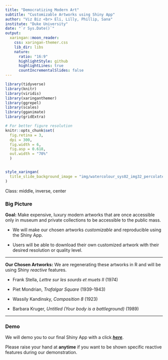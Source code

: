 ```yaml
---
title: "Democratizing Modern Art"
subtitle: "Customizable Artworks using Shiny App"
author: "Viz Biz <br> Eli, Lilly, Phillip, Sana"
institute: "Duke University"
date: "`r Sys.Date()`"
output:
  xaringan::moon_reader:
    css: xaringan-themer.css
    lib_dir: libs
    nature:
      ratio: "16:9"
      highlightStyle: github
      highlightLines: true
      countIncrementalSlides: false
---
```


```r
library(tidyverse)
library(knitr)
library(viridis)
library(xaringanthemer)
library(ggrepel)
library(scales)
library(gganimate)
library(gridExtra)
```

```r
# For better figure resolution
knitr::opts_chunk$set(
  fig.retina = 3, 
  dpi = 300, 
  fig.width = 6, 
  fig.asp = 0.618, 
  out.width = "70%"
  )
```

```r
```

```r
style_xaringan(
  title_slide_background_image = "img/watercolour_sys02_img32_percolate.jpg"
)
```

Class: middle, inverse, center

### Big Picture

**Goal:** Make expensive, luxury modern artworks that are once accessible only in museum and private
collections to be accessible to the public mass.

- We will make our chosen artworks *customizable* and reproducible using the Shiny App.

- Users will be able to download their own customized artwork with their desired resolution or 
quality level.

** **

**Our Chosen Artworks:** We are regenerating these artworks in R and will be using Shiny *reactive* 
features.

- Frank Stella, *Lettre sur les sourds et muets II* (1974)

- Piet Mondrian, *Trafalgar Square* (1939-1943)

- Wassily Kandinsky, *Composition 8* (1923)

- Barbara Kruger, *Untitled (Your body is a battleground)* (1989)

---

### Demo

We will demo you to our final Shiny App with a click [***here***](https://phillipharmadi.shinyapps.io/final-shiny/).

Please raise your hand at **anytime** if you want to be shown specific reactive features during our demonstration.
